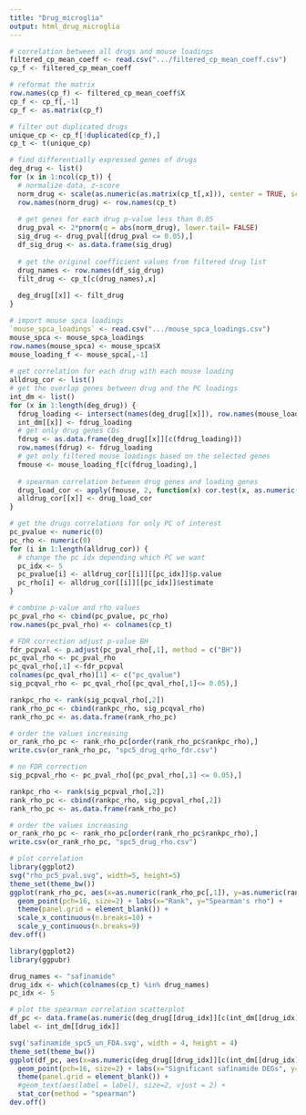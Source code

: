 ---
title: "Drug_microglia"
output: html_drug_microglia
---

```{r}

# correlation between all drugs and mouse loadings 
filtered_cp_mean_coeff <- read.csv(".../filtered_cp_mean_coeff.csv")
cp_f <- filtered_cp_mean_coeff

# reformat the matrix 
row.names(cp_f) <- filtered_cp_mean_coeff$X
cp_f <- cp_f[,-1]
cp_f <- as.matrix(cp_f)

# filter out duplicated drugs 
unique_cp <- cp_f[!duplicated(cp_f),]
cp_t <- t(unique_cp)

# find differentially expressed genes of drugs 
deg_drug <- list()
for (x in 1:ncol(cp_t)) {
  # normalize data, z-score
  norm_drug <- scale(as.numeric(as.matrix(cp_t[,x])), center = TRUE, scale = TRUE)
  row.names(norm_drug) <- row.names(cp_t) 
  
  # get genes for each drug p-value less than 0.05 
  drug_pval <- 2*pnorm(q = abs(norm_drug), lower.tail= FALSE)
  sig_drug <- drug_pval[(drug_pval <= 0.05),]
  df_sig_drug <- as.data.frame(sig_drug)
  
  # get the original coefficient values from filtered drug list 
  drug_names <- row.names(df_sig_drug)
  filt_drug <- cp_t[c(drug_names),x]
  
  deg_drug[[x]] <- filt_drug
}

# import mouse spca loadings 
`mouse_spca_loadings` <- read.csv(".../mouse_spca_loadings.csv")
mouse_spca <- mouse_spca_loadings
row.names(mouse_spca) <- mouse_spca$X
mouse_loading_f <- mouse_spca[,-1]
  
# get correlation for each drug with each mouse loading 
alldrug_cor <- list()
# get the overlap genes between drug and the PC loadings
int_dm <- list()
for (x in 1:length(deg_drug)) { 
  fdrug_loading <- intersect(names(deg_drug[[x]]), row.names(mouse_loading_f))
  int_dm[[x]] <- fdrug_loading
  # get only drug genes CDs 
  fdrug <- as.data.frame(deg_drug[[x]][c(fdrug_loading)])
  row.names(fdrug) <- fdrug_loading
  # get only filtered mouse loadings based on the selected genes 
  fmouse <- mouse_loading_f[c(fdrug_loading),]
  
  # spearman correlation between drug genes and loading genes
  drug_load_cor <- apply(fmouse, 2, function(x) cor.test(x, as.numeric(fdrug$`deg_drug[[x]][c(fdrug_loading)]`), method = c("spearman")))
  alldrug_cor[[x]] <- drug_load_cor
}

```

```{r}
# get the drugs correlations for only PC of interest 
pc_pvalue <- numeric(0) 
pc_rho <- numeric(0) 
for (i in 1:length(alldrug_cor)) { 
  # change the pc idx depending which PC we want 
  pc_idx <- 5
  pc_pvalue[i] <- alldrug_cor[[i]][[pc_idx]]$p.value
  pc_rho[i] <- alldrug_cor[[i]][[pc_idx]]$estimate
}

# combine p-value and rho values 
pc_pval_rho <- cbind(pc_pvalue, pc_rho)
row.names(pc_pval_rho) <- colnames(cp_t)

# FDR correction adjust p-value BH 
fdr_pcpval <- p.adjust(pc_pval_rho[,1], method = c("BH"))
pc_qval_rho <- pc_pval_rho
pc_qval_rho[,1] <-fdr_pcpval
colnames(pc_qval_rho)[1] <- c("pc_qvalue")
sig_pcqval_rho <- pc_qval_rho[(pc_qval_rho[,1]<= 0.05),]

rankpc_rho <- rank(sig_pcqval_rho[,2])
rank_rho_pc <- cbind(rankpc_rho, sig_pcqval_rho)
rank_rho_pc <- as.data.frame(rank_rho_pc)

# order the values increasing 
or_rank_rho_pc <- rank_rho_pc[order(rank_rho_pc$rankpc_rho),]
write.csv(or_rank_rho_pc, "spc5_drug_qrho_fdr.csv")

# no FDR correction
sig_pcpval_rho <- pc_pval_rho[(pc_pval_rho[,1] <= 0.05),]

rankpc_rho <- rank(sig_pcpval_rho[,2])
rank_rho_pc <- cbind(rankpc_rho, sig_pcpval_rho[,2])
rank_rho_pc <- as.data.frame(rank_rho_pc)

# order the values increasing 
or_rank_rho_pc <- rank_rho_pc[order(rank_rho_pc$rankpc_rho),]
write.csv(or_rank_rho_pc, "spc5_drug_rho.csv")

# plot correlation
library(ggplot2)
svg("rho_pc5_pval.svg", width=5, height=5)
theme_set(theme_bw())
ggplot(rank_rho_pc, aes(x=as.numeric(rank_rho_pc[,1]), y=as.numeric(rank_rho_pc[,2]))) + 
  geom_point(pch=16, size=2) + labs(x="Rank", y="Spearman's rho") + 
  theme(panel.grid = element_blank()) +
  scale_x_continuous(n.breaks=10) +
  scale_y_continuous(n.breaks=9)
dev.off()


```

```{r}
library(ggplot2)
library(ggpubr)

drug_names <- "safinamide"
drug_idx <- which(colnames(cp_t) %in% drug_names)
pc_idx <- 5

# plot the spearman correlation scatterplot 
df_pc <- data.frame(as.numeric(deg_drug[[drug_idx]][c(int_dm[[drug_idx]])]),mouse_loading_f[c(int_dm[[drug_idx]]),pc_idx])
label <- int_dm[[drug_idx]] 

svg('safinamide_spc5_un_FDA.svg', width = 4, height = 4)
theme_set(theme_bw())  
ggplot(df_pc, aes(x=as.numeric(deg_drug[[drug_idx]][c(int_dm[[drug_idx]])]), y=mouse_loading_f[c(int_dm[[drug_idx]]),pc_idx])) + 
  geom_point(pch=16, size=2) + labs(x="Significant safinamide DEGs", y="sPC5") +
  theme(panel.grid = element_blank()) + 
  #geom_text(aes(label = label), size=2, vjust = 2) +
  stat_cor(method = "spearman") 
dev.off()


```


